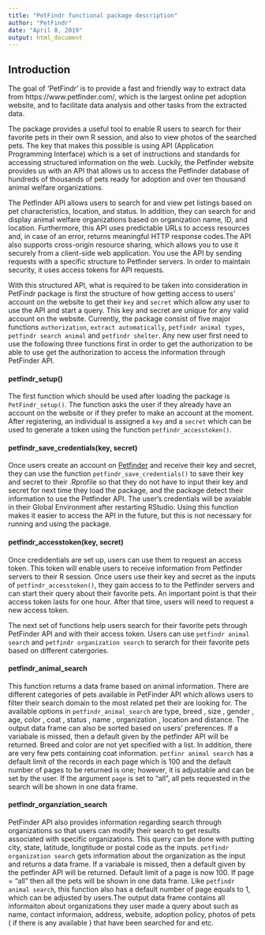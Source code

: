 ```yaml
---
title: "PetFindr functional package description"
author: "PetFindr"
date: "April 8, 2019"
output: html_document
---
```



## Introduction


The goal of 'PetFindr' is to provide a fast and friendly way to extract data from https://www.petfinder.com/, which is the largest online pet adoption website, and to facilitate data analysis and other tasks from the extracted data.\

The package provides a useful tool to enable R users to search for their favorite pets in their own R session, and also to view photos of the searched pets. The key that makes this possible is using API (Application Programming Interface) which is a set of instructions and standards for accessing structured information on the web. Luckily, the Petfinder website provides us with an API that allows us to access the Petfinder database of hundreds of thousands of pets ready for adoption and over ten thousand animal welfare organizations. \

The Petfinder API allows users to search for and view pet listings based on pet characteristics, location, and status. In addition, they can search for and display animal welfare organizations based on organization name, ID, and location. Furthermore, this API uses predictable URLs to access resources and, in case of an error, returns meaningful HTTP response codes.The API also supports cross-origin resource sharing, which allows you to use it securely from a client-side web application. You use the API by sending requests with a specific structure to Petfinder servers. In order to maintain security, it uses access tokens for API requests.\

With this structured API, what is required to be taken into consideration in PetFindr package is first the structure of how getting access to users' account on the website to get their `key` and `secret` which allow any user to use the API and start a query. This key and secret are unique for any valid account on the website. Currently, the package consist of five major functions `authorization`, `extract automatically`, `petfindr animal types`, `petfindr search animal` and `petfindr shelter`. Any new user first need to use the following three functions first in order to get the authorization to be able to use get the authorization to access the information through PetFinder API. 


#### petfindr_setup()
The first function which should be used after loading the package is `PetFindr_setup()`. The function asks the user if they already have an account on the website or if they prefer to make an account at the moment. After registering, an individual is assigned a `key` and a `secret` which can be used to generate a token using the function `petfindr_accesstoken()`. 


#### petfindr_save_credentials(key, secret)
Once users create an account on [Petfinder](https://www.petfinder.com/) and receive their key and secret, they can use the function `petfindr_save_credentials()` to save their key and secret to their .Rprofile so that they do not have to input their key and secret for next time they load the package, and the package detect their information to use the Petfinder API. The user's  credentials will be avaiable in their Global Environment after restarting RStudio. Using this function makes it easier to access the API in the future, but this is not necessary for running and using the package. 


#### petfindr_accesstoken(key, secret)
Once credidentials are set up, users can use them to request an access token. This token will enable users to receive information from Petfinder servers to their R session. Once users use their key and secret as the inputs of `petfindr_accesstoken()`, they gain access to to the Petfinder servers and can start their query about their favorite pets. An important point is that their access token lasts for one hour. After that time, users will need to request a new access token.\

The next set of functions help users search for their favorite pets through PetFinder API and with their access token. Users can use `petfindr animal search` and `petfindr organization search ` to serarch for their favorite pets based on different catergories.


#### petfindr_animal_search
This function returns a data frame based on animal information. There are different categories of pets available in PetFinder API which allows users to filter their search domain to the most related pet their are looking for. The available options in `petfindr_animal_search` are type, breed , size , gender , age, color , coat , status , name , organization , location and distance. The output data frame can also be sorted based on users' preferences. If a variabale is missed, then a default given by the petfinder API will be returned. Breed and color are not yet specified with a list. In addition, there are very few pets containing coat information. `petfinr animal search` has a default limit of the records in each page which  is  100 and the default number of pages to be returned is one; however, it is adjustable and can be set by the user. If the argument `page` is set to  "all",  all pets requested in the search will be shown in one data frame. 



#### petfindr_organziation_search
PetFinder API also provides information regarding search through organizations so that users can modify their search to get results associated with specific organizations. This query can be done with putting city, state, latitude, longtitude or postal code as the inputs. `petfindr organization search` gets information about the organization as the input and returns a data frame. If a variabale is missed, then a default given by the petfinder API will be returned. Default limit of a page is now 100. If page = "all" then all the pets will be shown in one data frame. Like `petfindr animal search`, this function also has a  default number of page equals to 1, which can be adjusted by users.The output data frame contains all informaiton about  organizations they user made a query about such as name, contact informaion, address, website, adoption policy, photos of pets ( if there is any available ) that have been searched for and etc. 








